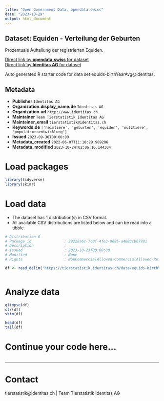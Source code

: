 ```yaml
---
title: "Open Government Data, opendata.swiss"
date: "2023-10-29"
output: html_document
---
```


## Dataset: Equiden - Verteilung der Geburten

Prozentuale Aufteilung der registrierten Equiden.

[Direct link by **opendata.swiss** for dataset](https://opendata.swiss/de/dataset/equiden-verteilung-der-geburten)<br>
[Direct link by **Identitas AG** for dataset](https://tierstatistik.identitas.ch/)

Auto generated R starter code for data set equids-birthYearAvg@identitas.

## Metadata

- **Publisher** `Identitas AG`
- **Organization.display_name.de** `Identitas AG`
- **Organization.url** `http://www.identitas.ch`
- **Maintainer** `Team Tierstatistik Identitas AG`
- **Maintainer_email** `tierstatistik@identitas.ch`
- **Keywords.de** `['heimtiere', 'geburten', 'equiden', 'nutztiere', 'populationsentwicklung']`
- **Issued** `2023-09-30T00:00:00`
- **Metadata_created** `2022-06-07T11:18:29.909206`
- **Metadata_modified** `2023-10-24T02:06:16.144304`


# Load packages

```r

library(tidyverse)
library(skimr)

```

# Load data

-   The dataset has 1 distribution(s) in CSV format.
-   All available CSV distributions are listed below and can be read into a tibble.

```r

# Distribution 0
# Package_id               : 29228a6c-7c0f-4fe3-8685-a4083cb07781
# Description              : 
# Issued                   : 2023-10-23T00:00:00
# Modified                 : None
# Rights                   : NonCommercialAllowed-CommercialAllowed-ReferenceRequired

df <- read_delim('https://tierstatistik.identitas.ch/data/equids-birthYearAvg.csv')



```

# Analyze data

```r

glimpse(df)
str(df)
skim(df)

head(df)
tail(df)

```

# Continue your code here...

```r

```

------------------------------------------------------------------------

# Contact

tierstatistik@identitas.ch | Team Tierstatistik Identitas AG
